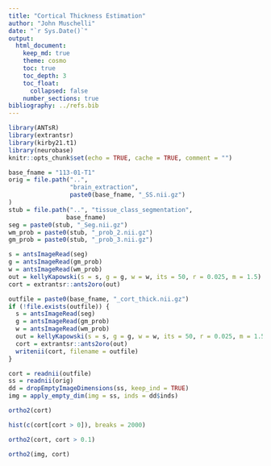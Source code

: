 ```yaml
---
title: "Cortical Thickness Estimation"
author: "John Muschelli"
date: "`r Sys.Date()`"
output: 
  html_document:
    keep_md: true
    theme: cosmo
    toc: true
    toc_depth: 3
    toc_float:
      collapsed: false
    number_sections: true
bibliography: ../refs.bib      
---
```


```r
library(ANTsR)
library(extrantsr)
library(kirby21.t1)
library(neurobase)
knitr::opts_chunk$set(echo = TRUE, cache = TRUE, comment = "")
```

```r
base_fname = "113-01-T1"
orig = file.path("..", 
                 "brain_extraction",
                 paste0(base_fname, "_SS.nii.gz")
)
stub = file.path("..", "tissue_class_segmentation", 
                base_fname)
seg = paste0(stub, "_Seg.nii.gz")
wm_prob = paste0(stub, "_prob_2.nii.gz")
gm_prob = paste0(stub, "_prob_3.nii.gz")
```


```r
s = antsImageRead(seg)
g = antsImageRead(gm_prob)
w = antsImageRead(wm_prob)
out = kellyKapowski(s = s, g = g, w = w, its = 50, r = 0.025, m = 1.5)
cort = extrantsr::ants2oro(out)
```

```r
outfile = paste0(base_fname, "_cort_thick.nii.gz")
if (!file.exists(outfile)) {
  s = antsImageRead(seg)
  g = antsImageRead(gm_prob)
  w = antsImageRead(wm_prob)
  out = kellyKapowski(s = s, g = g, w = w, its = 50, r = 0.025, m = 1.5)
  cort = extrantsr::ants2oro(out)
  writenii(cort, filename = outfile)
} 
```
```r
cort = readnii(outfile)
ss = readnii(orig)
dd = dropEmptyImageDimensions(ss, keep_ind = TRUE)
img = apply_empty_dim(img = ss, inds = dd$inds)
```

```r
ortho2(cort)
```

```r
hist(c(cort[cort > 0]), breaks = 2000)
```

```r
ortho2(cort, cort > 0.1)
```

```r
ortho2(img, cort)
```
